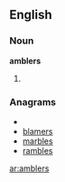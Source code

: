 ==English==

===Noun===
'''amblers'''

# {{plural of|[[ambler]]}}

===Anagrams===
* {{alphagram|abelmrs}}
* [[blamers#English|blamers]]
* [[marbles#English|marbles]]
* [[rambles#English|rambles]]


[[ar:amblers]]